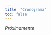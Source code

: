 ```yaml
---
title: "Cronograma"
toc: false
---
```


*Próximamente*

<!-- **Nota**: Este cronograma es muy preliminar. Se va a actualizar en Marzo. -->

<!-- ```{r, echo = FALSE, message = FALSE, warning = FALSE} -->
<!-- library(googlesheets4) -->
<!-- library(gt) -->
<!-- library(tidyverse) -->
<!-- gs4_deauth() -->
<!-- d <- read_sheet("1Ch8eQuNgvHsuh9a2To4cjyCdyKgXAcP0pXRWEN6xfls") -->
<!-- ``` -->

<!-- ```{r, echo = FALSE} -->
<!-- d %>%  -->
<!--   mutate( -->
<!--     fecha = as.Date(fecha), -->
<!--     lectura = ifelse(is.na(lectura), "", lectura), -->
<!--     semana = ifelse(is.na(semana), "", semana), -->
<!--     tema = ifelse(is.na(tema), "", tema)) %>% -->
<!--   gt() %>% -->
<!--     # text_transform(cells_body(columns = c(lectura)), -->
<!--     #              fn = function(x){ -->
<!--     #                ifelse(is.na(x), fontawesome::fa('book', fill_opacity = 0.1),  -->
<!--     #                       glue::glue("<a href = {x}>{fontawesome::fa('book')}</a>")) -->
<!--     #              }) %>% -->
<!--   text_transform(cells_body(columns = c(slides)), -->
<!--                  fn = function(x){ -->
<!--                    ifelse(is.na(x), fontawesome::fa('laptop', fill_opacity = 0.1),  -->
<!--                           glue::glue("<a href = {x}>{fontawesome::fa('laptop')}</a>")) -->
<!--                  }) %>% -->
<!--   text_transform(cells_body(columns = c(notas)), -->
<!--                  fn = function(x){ -->
<!--                    ifelse(is.na(x), fontawesome::fa('laptop', fill_opacity = 0.1),  -->
<!--                           glue::glue("<a href = {x}>{fontawesome::fa('laptop')}</a>")) -->
<!--                  }) %>% -->
<!--   text_transform(cells_body(columns = c(tp)), -->
<!--                  fn = function(x){ -->
<!--                    ifelse(is.na(x), fontawesome::fa('users', fill_opacity = 0.1), -->
<!--                           glue::glue("<a href = {x}>{fontawesome::fa('users')}</a>")) -->

<!--                  }) %>% -->
<!--   fmt_date(fecha, date_style = 9) %>% -->
<!--   sub_missing(columns = fecha, missing_text = "") -->
<!-- ``` -->
